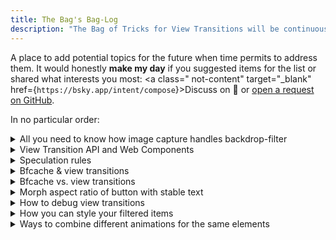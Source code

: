 ```yaml
---
title: The Bag's Bag-Log
description: "The Bag of Tricks for View Transitions will be continuously extended. This is the pile of things to address when time permits."
---
```



A place to add potential topics for the future when time permits to address them.
It would honestly **make my day** if you suggested items for the list or shared what interests you most: <a class=" not-content" target="\_blank" href={`https://bsky.app/intent/compose`}><span>Discuss on <b>🦋</b></span></a> or [open a request on GitHub](https://github.com/vtbag/utensil-drawer/issues).

In no particular order:

<details name="log">
  <summary>All you need to know how image capture handles backdrop-filter</summary>
  When capturing images for the pseudo-images, the browser also save meta information: `width`, `height`, the `transform` and `backdrop-filter`. What are the consequences?
</details>
<details name="log">
  <summary>View Transition API and Web Components</summary>
 How do they help with or hinder view transitions?
</details>
<details name="log">
  <summary>Speculation rules</summary>
  Show sensible solutions to pre-render the new page before the cross-document view
  transition starts.
</details>
<details name="log">
  <summary>Bfcache & view transitions</summary>
  How to cleanup behind you when using the bfcache with view transitions.
</details>
<details name="log">
  <summary>Bfcache vs. view transitions</summary>
  How to switch off view transitions on history traversals to get snappy navigation
  with pages from the bfcache.
</details>
<details name="log">
  <summary>Morph aspect ratio of button with stable text</summary>
  The view transition API turns elements into bitmaps. If you stretch a button, you
  also stretch the button's text, don't you?
</details>
<details name="log">
  <summary>How to debug view transitions</summary>
  Give a quick tour on how to use the animation section in Chrome's Developer Tools
  and the Inspection Chamber to debug view transitions.
</details>
<details name="log">
  <summary>How you can style your filtered items</summary>
  You have articles with tags or products in categories? Filter your items and add
  some nice entry and exit animations.
</details>
<details name="log">
  <summary>Ways to combine different animations for the same elements</summary>
You have this idea to make some stuff move on click. You have another set of elements that should wobble when transitioning. How to deal with elements that should have both animations? 
</details>

<style>{`

main details {
  border-left: 0pt !important;
}
main details::details-content {
  transform: translateX(30px)
}
main summary {
  margin-bottom: 0!important;
}
`}</style>
